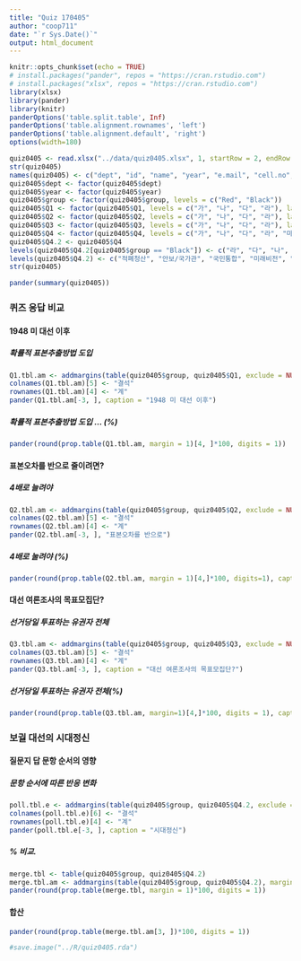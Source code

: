 ```yaml
---
title: "Quiz 170405"
author: "coop711"
date: "`r Sys.Date()`"
output: html_document
---
```


```r
knitr::opts_chunk$set(echo = TRUE)
# install.packages("pander", repos = "https://cran.rstudio.com")
# install.packages("xlsx", repos = "https://cran.rstudio.com")
library(xlsx)
library(pander)
library(knitr)
panderOptions('table.split.table', Inf)
panderOptions('table.alignment.rownames', 'left')
panderOptions('table.alignment.default', 'right')
options(width=180)
```

```r
quiz0405 <- read.xlsx("../data/quiz0405.xlsx", 1, startRow = 2, endRow = 162, colIndex = c(3:7, 9:14), colClasses = c(rep("character", 11)), stringsAsFactors=FALSE)
str(quiz0405)
names(quiz0405) <- c("dept", "id", "name", "year", "e.mail", "cell.no", "Q1", "Q2", "Q3", "Q4", "group")
quiz0405$dept <- factor(quiz0405$dept)
quiz0405$year <- factor(quiz0405$year)
quiz0405$group <- factor(quiz0405$group, levels = c("Red", "Black"))
quiz0405$Q1 <- factor(quiz0405$Q1, levels = c("가", "나", "다", "라"), labels = c("확률적 표본추출", "할당법", "유선전화번호부", "RDD도입"))
quiz0405$Q2 <- factor(quiz0405$Q2, levels = c("가", "나", "다", "라"), labels = c("2배로", "4배로", "1/2로", "1/4로"))
quiz0405$Q3 <- factor(quiz0405$Q3, levels = c("가", "나", "다", "라"), labels = c("국민전체", "18세 이상 전체", "등록유권자 전체", "선거 당일 투표 유권자 전체"))
quiz0405$Q4 <- factor(quiz0405$Q4, levels = c("가", "나", "다", "라", "마"))
quiz0405$Q4.2 <- quiz0405$Q4
levels(quiz0405$Q4.2[quiz0405$group == "Black"]) <- c("라", "다", "나", "가", "마")
levels(quiz0405$Q4.2) <- c("적폐청산", "안보/국가관", "국민통합", "미래비전", "모름/무응답")
str(quiz0405)
```

```r
pander(summary(quiz0405))
```

### 퀴즈 응답 비교

#### 1948 미 대선 이후

##### 확률적 표본추출방법 도입

```r
Q1.tbl.am <- addmargins(table(quiz0405$group, quiz0405$Q1, exclude = NULL), margin = 1)
colnames(Q1.tbl.am)[5] <- "결석"
rownames(Q1.tbl.am)[4] <- "계"
pander(Q1.tbl.am[-3, ], caption = "1948 미 대선 이후")
```

##### 확률적 표본추출방법 도입 ... (%)

```r
pander(round(prop.table(Q1.tbl.am, margin = 1)[4, ]*100, digits = 1))
```

#### 표본오차를 반으로 줄이려면?

##### 4배로 늘려야

```r
Q2.tbl.am <- addmargins(table(quiz0405$group, quiz0405$Q2, exclude = NULL), margin = 1)
colnames(Q2.tbl.am)[5] <- "결석"
rownames(Q2.tbl.am)[4] <- "계"
pander(Q2.tbl.am[-3, ], "표본오차를 반으로")
```

##### 4배로 눌려야 (%)

```r
pander(round(prop.table(Q2.tbl.am, margin = 1)[4,]*100, digits=1), caption = "표본오차를 반으로 줄이려면?")
```

#### 대선 여론조사의 목표모집단?

##### 선거당일 투표하는 유권자 전체

```r
Q3.tbl.am <- addmargins(table(quiz0405$group, quiz0405$Q3, exclude = NULL), margin = 1)
colnames(Q3.tbl.am)[5] <- "결석"
rownames(Q3.tbl.am)[4] <- "계"
pander(Q3.tbl.am[-3, ], caption = "대선 여론조사의 목표모집단?")
```

##### 선거당일 투표하는 유권자 전체(%)

```r
pander(round(prop.table(Q3.tbl.am, margin=1)[4,]*100, digits = 1), caption = "대선 여론조사의 목표모집단?")
```

### 보궐 대선의 시대정신

#### 질문지 답 문항 순서의 영향

##### 문항 순서에 따른 반응 변화

```r
poll.tbl.e <- addmargins(table(quiz0405$group, quiz0405$Q4.2, exclude = NULL), margin = 1)
colnames(poll.tbl.e)[6] <- "결석"
rownames(poll.tbl.e)[4] <- "계"
pander(poll.tbl.e[-3, ], caption = "시대정신")
```

##### % 비교.  

```r
merge.tbl <- table(quiz0405$group, quiz0405$Q4.2)
merge.tbl.am <- addmargins(table(quiz0405$group, quiz0405$Q4.2), margin = 1)
pander(round(prop.table(merge.tbl, margin = 1)*100, digits = 1))
```

#### 합산

```r
pander(round(prop.table(merge.tbl.am[3, ])*100, digits = 1))
```

```r
#save.image("../R/quiz0405.rda")
```